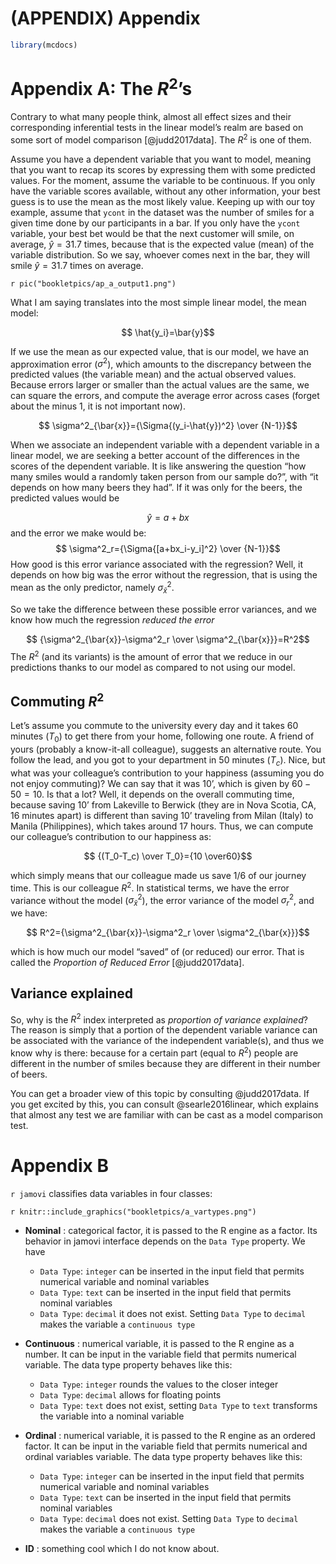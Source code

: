 # (APPENDIX) Appendix {-} 

```r
library(mcdocs)

```

# Appendix A: The $R^2$'s {#appendixa}

Contrary to what many people think, almost all effect sizes and their corresponding inferential tests in the linear model's realm are based on some sort of model comparison [@judd2017data]. The $R^2$ is one of them.

Assume you have a dependent variable that you want to model, meaning that you want to recap its scores by expressing them with some predicted values. For the moment, assume the variable to be continuous. If you only have the variable scores available, without any other information, your best guess is to use the mean as the most likely value. Keeping up with our toy example, assume that `ycont` in the dataset was the number of smiles for a given time done by our participants in a bar. If you only have the `ycont` variable, your best bet would be that the next customer will smile, on average, $\hat{y}=31.7$ times, because that is the expected value (mean) of the variable distribution. So we say, whoever comes next in the bar, they will smile $\hat{y}=31.7$ times on average.

`r pic("bookletpics/ap_a_output1.png")`

What I am saying translates into the most simple linear model, the mean model:

$$ \hat{y_i}=\bar{y}$$

If we use the mean as our expected value, that is our model, we have an approximation error ($\sigma^2$), which amounts to the discrepancy between the predicted values (the variable mean) and the actual observed values. Because errors larger or smaller than the actual values are the same, we can square the errors, and compute the average error across cases (forget about the minus 1, it is not important now).

$$ \sigma^2_{\bar{x}}={\Sigma{(y_i-\hat{y})^2} \over {N-1}}$$

When we associate an independent variable with a dependent variable in a linear model, we are seeking a better account of the differences in the scores of the dependent variable. It is like answering the question "how many smiles would a  randomly taken person from our sample do?", with "it depends on how many beers they had". If it was only for the beers, the predicted values would be 

$$ \hat{y}=a+bx$$
and the error we make would be:
$$ \sigma^2_r={\Sigma{[a+bx_i-y_i]^2} \over {N-1}}$$
How good is this error variance associated with the regression? Well, it depends on how big was the error without the regression, that is using the mean as the only predictor, namely $\sigma^2_{\bar{x}}$.

So we take the difference between these possible error variances, and we know how much the regression _reduced the error_

$$ {\sigma^2_{\bar{x}}-\sigma^2_r \over \sigma^2_{\bar{x}}}=R^2$$
The $R^2$ (and its variants) is the amount of error that we reduce in our predictions thanks to our model as compared to not using our model.

## Commuting $R^2$

Let's assume you commute to the university every day and it takes 60 minutes ($T_0$) to get there from your home, following one route. A friend of yours (probably a know-it-all colleague), suggests an alternative route. You follow the lead, and you got to your department in 50 minutes ($T_c$). Nice, but what was your colleague's contribution to your happiness (assuming you do not enjoy commuting)? We can say that it was 10', which is given by $60-50=10$. Is that a lot? Well, it depends on the overall commuting time, because saving 10' from Lakeville to Berwick (they are in Nova Scotia, CA, 16 minutes apart) is different than saving 10' traveling from Milan (Italy) to Manila (Philippines), which takes around 17 hours. Thus, we can compute our colleague's contribution to our happiness as: 

$$ {(T_0-T_c) \over T_0}={10 \over60}$$

which simply means that our colleague made us save 1/6 of our journey time. This is our colleague $R^2$. In statistical terms, we have the error variance without the model ($\sigma_{\bar{x}}^2$), the error variance of the model $\sigma_{r}^2$, and we have:

$$ R^2={\sigma^2_{\bar{x}}-\sigma^2_r \over \sigma^2_{\bar{x}}}$$

which is how much our model "saved" of (or reduced) our error. That is called the _Proportion of Reduced Error_ [@judd2017data].

## Variance explained

So, why is the $R^2$ index interpreted as _proportion of variance explained_? The reason is simply that a portion of the dependent variable variance can be associated with the variance of the independent variable(s), and thus we know why is there: because for a certain part (equal to $R^2$) people are different in the number of smiles because they are different in their number of beers.

You can get a broader view of this topic by consulting @judd2017data. If you get excited by this, you can consult @searle2016linear, which explains that almost any test we are familiar with can be cast as a model comparison test.


# Appendix B {#appendixb}

`r jamovi` classifies data variables in four classes: 

`r knitr::include_graphics("bookletpics/a_vartypes.png")`

* __Nominal__ : categorical factor, it is passed to the R engine as a factor. Its behavior in jamovi interface depends on the `Data Type` property. We have  

    * `Data Type`: `integer` can be inserted in the input field that permits numerical variable and nominal variables
    * `Data Type`: `text` can be inserted in the input field that permits nominal variables
    * `Data Type`: `decimal` it does not exist. Setting `Data Type` to `decimal` makes the variable a `continuous type`
    
* __Continuous__ : numerical variable, it is passed to the R engine as a number. It can be input in the variable field that permits numerical variable. The data type property behaves like this:

    * `Data Type`: `integer`  rounds the values to the closer integer
    * `Data Type`: `decimal` allows for floating points
    * `Data Type`: `text`  does not exist, setting `Data Type` to `text` transforms the variable into a nominal variable
    
* __Ordinal__ : numerical variable, it is passed to the R engine as an ordered factor. It can be input in the variable field that permits numerical and ordinal variables variable. The data type property behaves like this:

    * `Data Type`: `integer` can be inserted in the input field that permits numerical variable and nominal variables
    * `Data Type`: `text`  can be inserted in the input field that permits nominal variables
    * `Data Type`: `decimal`  does not exist. Setting `Data Type` to `decimal` makes the variable a `continuous type`

* __ID__ : something cool which I do not know about.

